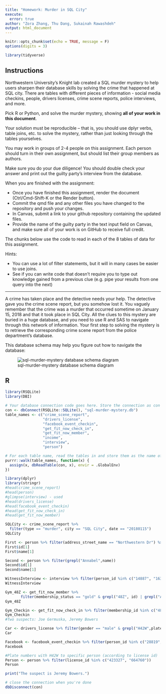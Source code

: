```yaml
---
title: "Homework: Murder in SQL City"
execute:
  error: true
author: "Zora Zhang, Thu Dang, Sukainah Rawashdeh"
output: html_document
---
```


```r
knitr::opts_chunk$set(echo = TRUE, message = F)
options(digits = 3)

library(tidyverse)
```

## Instructions
Northwestern University's Knight lab created a SQL murder mystery to help users sharpen their database skills by solving the crime that happened at SQL city. There are tables with different pieces of information - social media checkins, people, drivers licenses, crime scene reports, police interviews, and more. 

Pick R or Python, and solve the murder mystery, showing **all of your work in this document**. 

Your solution must be reproducible -- that is, you should use dplyr verbs, table joins, etc. to solve the mystery, rather than just looking through the tables yourselves.

You may work in groups of 2-4 people on this assignment. Each person should turn in their own assignment, but should list their group members as authors.

Make sure you do your due diligence! You should double check your answer and print out the guilty party's interview from the database.

When you are finished with the assignment: 

- Once you have finished this assignment, render the document (Ctrl/Cmd-Shift-K or the Render button). 
- Commit the qmd file and any other files you have changed to the repository and push your changes.
- In Canvas, submit a link to your github repository containing the updated files.
- Provide the name of the guilty party in the text input field on Canvas, and make sure all of your work is on GitHub to receive full credit.

The chunks below use the code to read in each of the 8 tables of data for this assignment.

Hints:

- You can use a lot of filter statements, but it will in many cases be easier to use joins. 
- See if you can write code that doesn't require you to type out knowledge gained from a previous clue (e.g. pipe your results from one query into the next)

***
A crime has taken place and the detective needs your help. The detective gave you the crime scene report, but you somehow lost it. You vaguely remember that the crime was a murder that occurred sometime on January 15, 2018 and that it took place in SQL City. All the clues to this mystery are buried in a huge database, and you need to use R and SAS to navigate through this network of information. Your first step to solving the mystery is to retrieve the corresponding crime scene report from the police department's database. 

This database schema may help you figure out how to navigate the database:

![sql-murder-mystery database schema diagram](https://github.com/NUKnightLab/sql-mysteries/blob/master/schema.png?raw=true)

## R
```r
library(RSQLite)
library(DBI)

# Your database connection code goes here. Store the connection as con 
con <- dbConnect(RSQLite::SQLite(), "sql-murder-mystery.db")
table_names <- c("crime_scene_report", 
                 "drivers_license", 
                 "facebook_event_checkin",
                 "get_fit_now_check_in", 
                 "get_fit_now_member", 
                 "income", 
                 "interview",
                 "person")

# For each table name, read the tables in and store them as the name of the table
purrr::walk(table_names, function(x) {
  assign(x, dbReadTable(con, x), envir = .GlobalEnv)
})

library(dplyr)
library(stringr)
#head(crime_scene_report)
#head(person)
#glimpse(interview) - used
#head(drivers_license)
#head(facebook_event_checkin)
#head(get_fit_now_check_in)
#head(get_fit_now_member)

SQLCity <- crime_scene_report %>%
  filter(type == "murder", city == "SQL City", date == "20180115")
SQLCity

First <- person %>% filter(address_street_name == "Northwestern Dr") %>% arrange(desc(address_number))
First$id[1]
First$name[1]

Second <- person %>% filter(grepl("Annabel",name))
Second$id[1]
Second$name[1]

WitnessInterview <- interview %>% filter(person_id %in% c("14887", "16371"))
WitnessInterview

Gym_48Z <- get_fit_now_member %>%
       filter(membership_status == "gold" & grepl("48Z", id) | grepl("Annabel",name))
Gym_48Z

Gym_Checkin <- get_fit_now_check_in %>% filter(membership_id %in% c("48Z7A","48Z55","90081"))
Gym_Checkin
#Two suspects: Joe Germuska, Jeremy Bowers

Car <- drivers_license %>% filter(gender == "male" & grepl("H42W",plate_number))
Car

Facebook <- facebook_event_checkin %>% filter(person_id %in% c("28819","67318") & date == "20180115")
Facebook

#Plate numbers with H42W to specific person (according to license id)
Person <- person %>% filter(license_id %in% c("423327", "664760"))
Person

print("The suspect is Jeremy Bowers.")

# close the connection when you're done
dbDisconnect(con)
```

